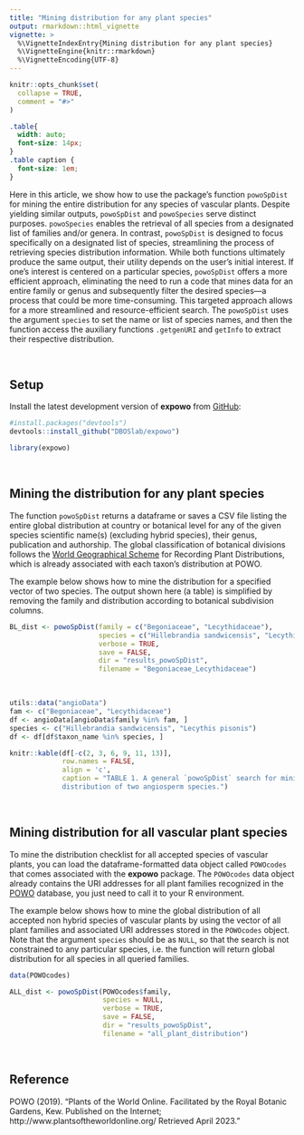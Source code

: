 ```yaml
---
title: "Mining distribution for any plant species"
output: rmarkdown::html_vignette
vignette: >
  %\VignetteIndexEntry{Mining distribution for any plant species}
  %\VignetteEngine{knitr::rmarkdown}
  %\VignetteEncoding{UTF-8}
---
```


```r
knitr::opts_chunk$set(
  collapse = TRUE,
  comment = "#>"
)
```

```css
.table{
  width: auto;
  font-size: 14px;
}
.table caption {
  font-size: 1em;
}
```

Here in this article, we show how to use the package's function `powoSpDist` 
for mining the entire distribution for any species of vascular plants. Despite 
yielding similar outputs, `powoSpDist` and `powoSpecies` serve distinct purposes. 
`powoSpecies` enables the retrieval of all species from a designated list of 
families and/or genera. In contrast, `powoSpDist` is designed to focus 
specifically on a designated list of species, streamlining the process of 
retrieving species distribution information. While both functions ultimately 
produce the same output, their utility depends on the user’s initial interest. 
If one’s interest is centered on a particular species, `powoSpDist` offers a 
more efficient approach, eliminating the need to run a code that mines data for 
an entire family or genus and subsequently filter the desired species—a process 
that could be more time-consuming. This targeted approach allows for a more 
streamlined and resource-efficient search. The `powoSpDist` uses the argument 
`species` to set the name or list of species names, and then the function access 
the auxiliary functions `.getgenURI` and `getInfo` to extract their respective 
distribution.\

\

## Setup

Install the latest development version of __expowo__ from 
[GitHub](https://github.com/):

``` r
#install.packages("devtools")
devtools::install_github("DBOSlab/expowo")
```
```r
library(expowo)
```

\

## Mining the distribution for any plant species

The function `powoSpDist` returns a dataframe or saves a CSV file listing the 
entire global distribution at country or botanical level for any of the given 
species scientific name(s) (excluding hybrid species), their genus, publication 
and authorship. The global classification of botanical divisions follows the 
[World Geographical Scheme](https://www.tdwg.org/standards/wgsrpd/) for 
Recording Plant Distributions, which is already associated with each taxon's 
distribution at POWO.\

The example below shows how to mine the distribution for a specified vector of 
two species. The output shown here (a table) is simplified by removing the 
family and distribution according to botanical subdivision columns.\

```r
BL_dist <- powoSpDist(family = c("Begoniaceae", "Lecythidaceae"),
                      species = c("Hillebrandia sandwicensis", "Lecythis pisonis"),
                      verbose = TRUE,
                      save = FALSE,
                      dir = "results_powoSpDist",
                      filename = "Begoniaceae_Lecythidaceae")
```

\

```r
utils::data("angioData")
fam <- c("Begoniaceae", "Lecythidaceae")
df <- angioData[angioData$family %in% fam, ]
species <- c("Hillebrandia sandwicensis", "Lecythis pisonis")
df <- df[df$taxon_name %in% species, ]

knitr::kable(df[-c(2, 3, 6, 9, 11, 13)],
             row.names = FALSE,
             align = 'c',
             caption = "TABLE 1. A general `powoSpDist` search for mining 
             distribution of two angiosperm species.")
```

\

## Mining distribution for all vascular plant species

To mine the distribution checklist for all accepted species of vascular plants, 
you can load the dataframe-formatted data object called `POWOcodes` 
that comes associated with the __expowo__ package. The `POWOcodes` data 
object already contains the URI addresses for all plant families 
recognized in the [POWO](https://powo.science.kew.org) database, you just need 
to call it to your R environment.\

The example below shows how to mine the global distribution of all accepted non
hybrid species of vascular plants by using the vector of all plant
families and associated URI addresses stored in the `POWOcodes` object. Note that
the argument `species` should be as `NULL`, so that the search is not constrained
to any particular species, i.e. the function will return global distribution for
all species in all queried families.\

```r
data(POWOcodes)

ALL_dist <- powoSpDist(POWOcodes$family,
                       species = NULL,
                       verbose = TRUE,
                       save = FALSE,
                       dir = "results_powoSpDist",
                       filename = "all_plant_distribution")
```

\

## Reference

POWO (2019). "Plants of the World Online. Facilitated by the Royal Botanic Gardens, Kew. Published on the Internet; http://www.plantsoftheworldonline.org/ Retrieved April 2023."
